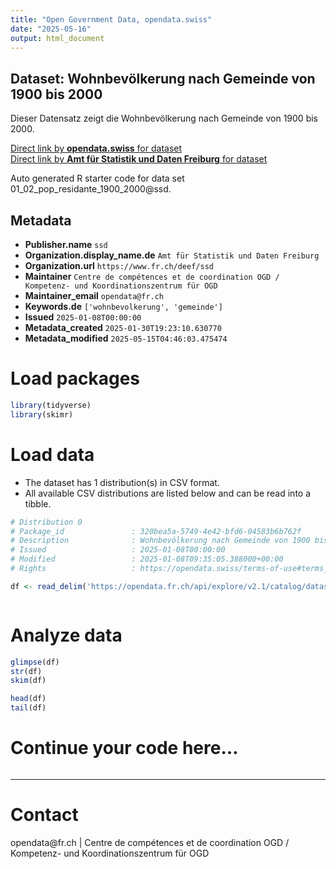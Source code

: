 ```yaml
---
title: "Open Government Data, opendata.swiss"
date: "2025-05-16"
output: html_document
---
```


## Dataset: Wohnbevölkerung nach Gemeinde von 1900 bis 2000

Dieser Datensatz zeigt die Wohnbevölkerung nach Gemeinde von 1900 bis 2000.

[Direct link by **opendata.swiss** for dataset](https://opendata.swiss/de/dataset/wohnbevolkerung-nach-gemeinde-von-1900-bis-2000)<br>
[Direct link by **Amt für Statistik und Daten Freiburg** for dataset](https://opendata.fr.ch/explore/dataset/01_02_pop_residante_1900_2000/)

Auto generated R starter code for data set 01_02_pop_residante_1900_2000@ssd.

## Metadata

- **Publisher.name** `ssd`
- **Organization.display_name.de** `Amt für Statistik und Daten Freiburg`
- **Organization.url** `https://www.fr.ch/deef/ssd`
- **Maintainer** `Centre de compétences et de coordination OGD / Kompetenz- und Koordinationszentrum für OGD`
- **Maintainer_email** `opendata@fr.ch`
- **Keywords.de** `['wohnbevolkerung', 'gemeinde']`
- **Issued** `2025-01-08T00:00:00`
- **Metadata_created** `2025-01-30T19:23:10.630770`
- **Metadata_modified** `2025-05-15T04:46:03.475474`


# Load packages

```r

library(tidyverse)
library(skimr)

```

# Load data

-   The dataset has 1 distribution(s) in CSV format.
-   All available CSV distributions are listed below and can be read into a tibble.

```r

# Distribution 0
# Package_id               : 320bea5a-5749-4e42-bfd6-04583b6b762f
# Description              : Wohnbevölkerung nach Gemeinde von 1900 bis 2000 (csv)
# Issued                   : 2025-01-08T00:00:00
# Modified                 : 2025-01-08T09:35:05.388000+00:00
# Rights                   : https://opendata.swiss/terms-of-use#terms_by

df <- read_delim('https://opendata.fr.ch/api/explore/v2.1/catalog/datasets/01_02_pop_residante_1900_2000/exports/csv?use_labels=true')



```

# Analyze data

```r

glimpse(df)
str(df)
skim(df)

head(df)
tail(df)

```

# Continue your code here...

```r

```

------------------------------------------------------------------------

# Contact

opendata@fr.ch | Centre de compétences et de coordination OGD / Kompetenz- und Koordinationszentrum für OGD
